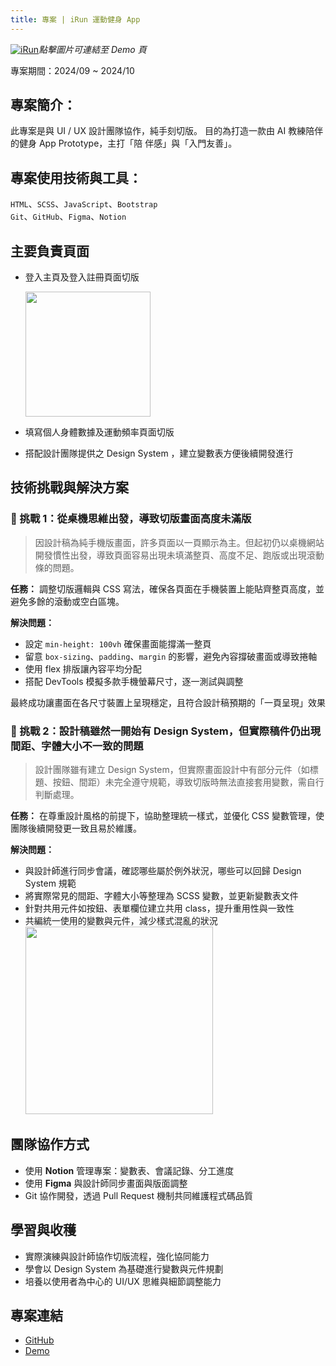 ```yaml
---
title: 專案 | iRun 運動健身 App
---
```

[![iRun](https://firebasestorage.googleapis.com/v0/b/mobaocoffee.appspot.com/o/cover.png?alt=media&token=dd3a3212-687e-439f-b52b-cae057c444b7)](https://clovetseng.github.io/iRun/)*點擊圖片可連結至 Demo 頁*

專案期間：2024/09 ~ 2024/10

## 專案簡介：
此專案是與 UI / UX 設計團隊協作，純手刻切版。
目的為打造一款由 AI 教練陪伴的健身 App Prototype，主打「陪
伴感」與「入門友善」。

## 專案使用技術與工具：
 `HTML`、`SCSS`、`JavaScript`、`Bootstrap`  
`Git`、`GitHub`、`Figma`、`Notion`

## 主要負責頁面
- 登入主頁及登入註冊頁面切版

  <img src="https://firebasestorage.googleapis.com/v0/b/mobaocoffee.appspot.com/o/%E8%9E%A2%E5%B9%95%E6%93%B7%E5%8F%96%E7%95%AB%E9%9D%A2%202025-04-25%20163107.png?alt=media&token=9e4bed70-17bd-43fe-b5f3-e6b6866a9305" width="200px" />
- 填寫個人身體數據及運動頻率頁面切版
- 搭配設計團隊提供之 Design System ，建立變數表方便後續開發進行


## 技術挑戰與解決方案
### 🚧 挑戰 1：從桌機思維出發，導致切版畫面高度未滿版
> 因設計稿為純手機版畫面，許多頁面以一頁顯示為主。但起初仍以桌機網站開發慣性出發，導致頁面容易出現未填滿整頁、高度不足、跑版或出現滾動條的問題。

**任務：**
調整切版邏輯與 CSS 寫法，確保各頁面在手機裝置上能貼齊整頁高度，並避免多餘的滾動或空白區塊。

**解決問題：**
- 設定 `min-height: 100vh` 確保畫面能撐滿一整頁
- 留意 `box-sizing`、`padding`、`margin` 的影響，避免內容撐破畫面或導致捲軸
- 使用 flex 排版讓內容平均分配
- 搭配 DevTools 模擬多款手機螢幕尺寸，逐一測試與調整

最終成功讓畫面在各尺寸裝置上呈現穩定，且符合設計稿預期的「一頁呈現」效果

### 🚧 挑戰 2：設計稿雖然一開始有 Design System，但實際稿件仍出現間距、字體大小不一致的問題
> 設計團隊雖有建立 Design System，但實際畫面設計中有部分元件（如標題、按鈕、間距）未完全遵守規範，導致切版時無法直接套用變數，需自行判斷處理。

**任務：**
在尊重設計風格的前提下，協助整理統一樣式，並優化 CSS 變數管理，使團隊後續開發更一致且易於維護。

**解決問題：**
- 與設計師進行同步會議，確認哪些屬於例外狀況，哪些可以回歸 Design System 規範
- 將實際常見的間距、字體大小等整理為 SCSS 變數，並更新變數表文件
- 針對共用元件如按鈕、表單欄位建立共用 class，提升重用性與一致性
- 共編統一使用的變數與元件，減少樣式混亂的狀況
  <img src="https://firebasestorage.googleapis.com/v0/b/mobaocoffee.appspot.com/o/%E8%9E%A2%E5%B9%95%E6%93%B7%E5%8F%96%E7%95%AB%E9%9D%A2%202025-04-25%20165305.png?alt=media&token=eb3f6851-d0f6-4845-bc33-c8ef94d10041" width="300px" />

## 團隊協作方式
- 使用 **Notion** 管理專案：變數表、會議記錄、分工進度
- 使用 **Figma** 與設計師同步畫面與版面調整
- Git 協作開發，透過 Pull Request 機制共同維護程式碼品質

## 學習與收穫
- 實際演練與設計師協作切版流程，強化協同能力
- 學會以 Design System 為基礎進行變數與元件規劃
- 培養以使用者為中心的 UI/UX 思維與細節調整能力

## 專案連結
- [GitHub](https://github.com/CloveTseng/iRun)
- [Demo](https://clovetseng.github.io/iRun/)
